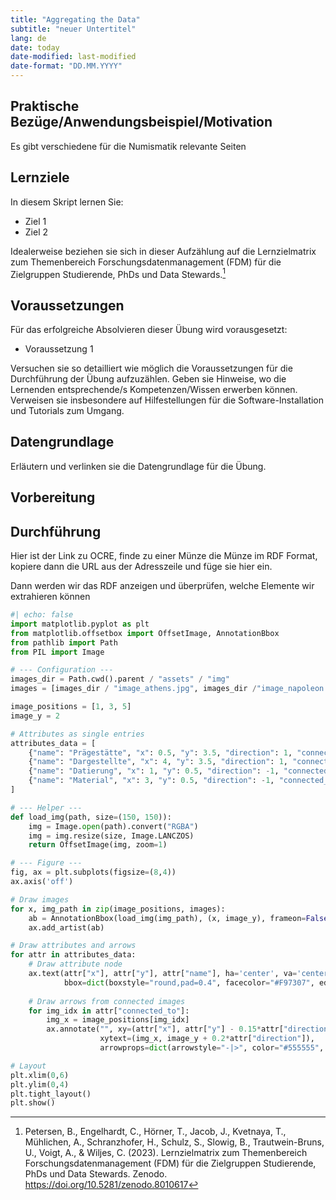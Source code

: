 ```yaml
---
title: "Aggregating the Data"
subtitle: "neuer Untertitel"
lang: de
date: today
date-modified: last-modified
date-format: "DD.MM.YYYY"
---
```


## Praktische Bezüge/Anwendungsbeispiel/Motivation

Es gibt verschiedene für die Numismatik relevante Seiten 

## Lernziele

In diesem Skript lernen Sie:

- Ziel 1
- Ziel 2

Idealerweise beziehen sie sich in dieser Aufzählung auf die Lernzielmatrix zum Themenbereich Forschungsdatenmanagement (FDM) für die Zielgruppen Studierende, PhDs und Data Stewards.^[Petersen, B., Engelhardt, C., Hörner, T., Jacob, J., Kvetnaya, T., Mühlichen, A., Schranzhofer, H., Schulz, S., Slowig, B., Trautwein-Bruns, U., Voigt, A., & Wiljes, C. (2023). Lernzielmatrix zum Themenbereich Forschungsdatenmanagement (FDM) für die Zielgruppen Studierende, PhDs und Data Stewards. Zenodo. [https://doi.org/10.5281/zenodo.8010617](https://doi.org/10.5281/zenodo.8010617)]

## Voraussetzungen

Für das erfolgreiche Absolvieren dieser Übung wird vorausgesetzt:

- Voraussetzung 1

Versuchen sie so detailliert wie möglich die Voraussetzungen für die Durchführung der Übung aufzuzählen. Geben sie Hinweise, wo die Lernenden entsprechende/s Kompetenzen/Wissen erwerben können. Verweisen sie insbesondere auf Hilfestellungen für die Software-Installation und Tutorials zum Umgang.

## Datengrundlage

Erläutern und verlinken sie die Datengrundlage für die Übung.

## Vorbereitung

## Durchführung

Hier ist der Link zu OCRE, finde zu einer Münze die Münze im RDF Format, kopiere dann die URL aus der Adresszeile und füge sie hier ein.

Dann werden wir das RDF anzeigen und überprüfen, welche Elemente wir extrahieren können

```python
#| echo: false
import matplotlib.pyplot as plt
from matplotlib.offsetbox import OffsetImage, AnnotationBbox
from pathlib import Path
from PIL import Image

# --- Configuration ---
images_dir = Path.cwd().parent / "assets" / "img"
images = [images_dir / "image_athens.jpg", images_dir /"image_napoleon.png", images_dir / "image_euro.jpg"]

image_positions = [1, 3, 5]
image_y = 2

# Attributes as single entries
attributes_data = [
    {"name": "Prägestätte", "x": 0.5, "y": 3.5, "direction": 1, "connected_to": [0,2]},
    {"name": "Dargestellte", "x": 4, "y": 3.5, "direction": 1, "connected_to": [0,1]},
    {"name": "Datierung", "x": 1, "y": 0.5, "direction": -1, "connected_to": [0,1,2]},
    {"name": "Material", "x": 3, "y": 0.5, "direction": -1, "connected_to": [1,1,2]}
]

# --- Helper ---
def load_img(path, size=(150, 150)):
    img = Image.open(path).convert("RGBA")
    img = img.resize(size, Image.LANCZOS)
    return OffsetImage(img, zoom=1)

# --- Figure ---
fig, ax = plt.subplots(figsize=(8,4))
ax.axis('off')

# Draw images
for x, img_path in zip(image_positions, images):
    ab = AnnotationBbox(load_img(img_path), (x, image_y), frameon=False)
    ax.add_artist(ab)

# Draw attributes and arrows
for attr in attributes_data:
    # Draw attribute node
    ax.text(attr["x"], attr["y"], attr["name"], ha='center', va='center', fontsize=10,
            bbox=dict(boxstyle="round,pad=0.4", facecolor="#F97307", edgecolor="#555555"))
    
    # Draw arrows from connected images
    for img_idx in attr["connected_to"]:
        img_x = image_positions[img_idx]
        ax.annotate("", xy=(attr["x"], attr["y"] - 0.15*attr["direction"]),
                    xytext=(img_x, image_y + 0.2*attr["direction"]),
                    arrowprops=dict(arrowstyle="-|>", color="#555555", lw=1.2))

# Layout
plt.xlim(0,6)
plt.ylim(0,4)
plt.tight_layout()
plt.show()
```

